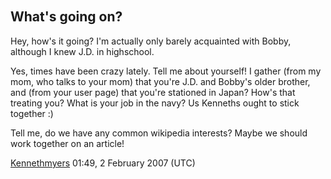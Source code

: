 <article id="9260523" title=User talk:Emry>
	<talkpage id="9260523" title="User talk:Emry">
==What's going on?==
Hey, how's it going? I'm actually only barely acquainted with Bobby, although I knew J.D. in highschool.

Yes, times have been crazy lately. Tell me about yourself! I gather (from my mom, who talks to your mom) that you're J.D. and Bobby's older brother, and (from your user page) that you're stationed in Japan? How's that treating you? What is your job in the navy? Us Kenneths ought to stick together :)

Tell me, do we have any common wikipedia interests? Maybe we should work together on an article!

[[User:Kennethmyers|Kennethmyers]] 01:49, 2 February 2007 (UTC)
	</talkpage>
</article>